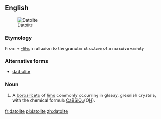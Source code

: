 ==English==
[[Image:Datolite Roncari quarry .jpg|thumb|Datolite]]

===Etymology===
From {{etyl|grc}} {{term|δατέομαι||I divide|tr=dateomai|lang=grc}} + [[-lite]]; in allusion to the granular structure of a massive variety

===Alternative forms===
*[[datholite]]

===Noun===
{{en-noun}}

# {{mineralogy}} A [[borosilicate]] of [[lime]] commonly occurring in glassy, greenish crystals, with the chemical formula [[calcium|Ca]][[boron|B]][[silicon|Si]][[oxygen|O]]<sub>4</sub>(O[[hydrogen|H]]).

[[fr:datolite]]
[[pl:datolite]]
[[zh:datolite]]
